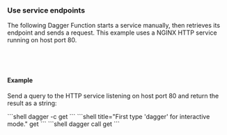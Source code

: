 ### Use service endpoints

The following Dagger Function starts a service manually, then retrieves its endpoint and sends a request. This example uses a NGINX HTTP service running on host port 80.

<Tabs groupId="language" queryString="sdk">
<TabItem value="go" label="Go">

```go file=../../../extending/modules/snippets/services/use-endpoint/go/main.go
```

</TabItem>
<TabItem value="python" label="Python">

```python file=../../../extending/modules/snippets/services/use-endpoint/python/main.py
```

</TabItem>
<TabItem value="typescript" label="TypeScript">

```typescript file=../../../extending/modules/snippets/services/use-endpoint/typescript/index.ts
```

</TabItem>
<TabItem value="php" label="PHP">

```php file=../../../extending/modules/snippets/services/use-endpoint/php/src/MyModule.php
```

</TabItem>
</Tabs>

#### Example

Send a query to the HTTP service listening on host port 80 and return the result as a string:

<Tabs groupId="shell">
<TabItem value="System shell">
```shell
dagger -c get
```
</TabItem>
<TabItem value="Dagger Shell">
```shell title="First type 'dagger' for interactive mode."
get
```
</TabItem>
<TabItem value="Dagger CLI">
```shell
dagger call get
```
</TabItem>
</Tabs>
